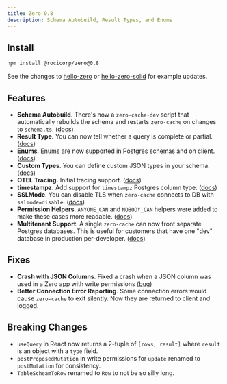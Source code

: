 ```yaml
---
title: Zero 0.8
description: Schema Autobuild, Result Types, and Enums
---
```


## Install

```bash
npm install @rocicorp/zero@0.8
```

See the changes to [hello-zero](https://github.com/rocicorp/hello-zero/pull/8) or [hello-zero-solid](https://github.com/rocicorp/hello-zero-solid/pull/5) for example updates.

## Features

- **Schema Autobuild**. There's now a `zero-cache-dev` script that automatically rebuilds the schema and restarts `zero-cache` on changes to `schema.ts`. ([docs](../zero-schema#building-the-zero-schema))
- **Result Type.** You can now tell whether a query is complete or partial. ([docs](/docs/reading-data#completeness))
- **Enums**. Enums are now supported in Postgres schemas and on client. ([docs](../postgres-support#column-types))
- **Custom Types**. You can define custom JSON types in your schema. ([docs](../zero-schema#custom-json-types))
- **OTEL Tracing.** Initial tracing support. ([docs](/docs/zero-cache-config#log-trace-collector))
- **timestampz.** Add support for `timestampz` Postgres column type. ([docs](../postgres-support#column-types))
- **SSLMode**. You can disable TLS when `zero-cache` connects to DB with `sslmode=disable`. ([docs](../connecting-to-postgres#ssl-mode))
- **Permission Helpers**. `ANYONE_CAN` and `NOBODY_CAN` helpers were added to make these cases more readable. ([docs](../permissions#permissions-denied-by-default))
- **Multitenant Support**. A single `zero-cache` can now front separate Postgres databases. This is useful for customers that have one "dev" database in production per-developer. ([docs](../zero-cache-config#tenants-json))

## Fixes

- **Crash with JSON Columns**. Fixed a crash when a JSON column was used in a Zero app with write permissions ([bug](https://bugs.rocicorp.dev/issue/3215))
- **Better Connection Error Reporting**. Some connection errors would cause `zero-cache` to exit silently. Now they are returned to client and logged.

## Breaking Changes

- `useQuery` in React now returns a 2-tuple of `[rows, result]` where `result` is an object with a `type` field.
- `postProposedMutation` in write permissions for `update` renamed to `postMutation` for consistency.
- `TableScheamToRow` renamed to `Row` to not be so silly long.
